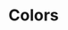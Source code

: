 

<Meta title="Colors" />

# Colors

<ColorPalette>
  <ColorItem
    title="theme.color.primary"
    subtitle="Coral"
    colors={[theme.color.primary]}
  />
  <ColorItem
    title="theme.color.secondary"
    subtitle="Ultraviolet"
    colors={[theme.color.secondary]}
  />
  <ColorItem
    title="theme.color.tertiary"
    subtitle="Grey"
    colors={[theme.color.tertiary]}
  />
  <ColorItem
    title="theme.color.positive"
    subtitle="Green"
    colors={[theme.color.positive]}
  />
  <ColorItem
    title="theme.color.warning"
    subtitle="Warning"
    colors={[theme.color.warning]}
  />
  <ColorItem
    title="theme.color.label"
    subtitle="Label"
    colors={[theme.color.label]}
  />
  <ColorItem
    title="theme.color.border"
    subtitle="Border"
    colors={[theme.color.border]}
  />
  <ColorItem
    title="theme.color.orange"
    subtitle="Orange"
    colors={[theme.color.orange]}
  />
  <ColorItem
    title="theme.color.black"
    subtitle="Black"
    colors={[theme.color.black]}
  />

</ColorPalette>
